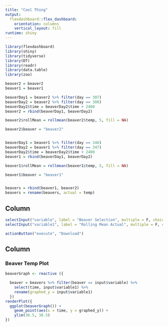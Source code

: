 ```yaml
---
title: "Cool Thing"
output: 
  flexdashboard::flex_dashboard:
    orientation: columns
    vertical_layout: fill
runtime: shiny
---
```


```r
library(flexdashboard)
library(shiny)
library(tidyverse)
library(DT)
library(readr)
library(data.table)
library(zoo)
```


```r
beaver2 = beaver2
beaver1 = beaver1

beaverDay1 = beaver2 %>% filter(day == 307)
beaverDay2 = beaver2 %>% filter(day == 308) 
beaverDay2$time = beaverDay2$time + 2400
beaver2 = rbind(beaverDay1, beaverDay2) 

beaver2$rollMean = rollmean(beaver2$temp, 5, fill = NA)

beaver2$beaver = "beaver2"


beaverDay1 = beaver1 %>% filter(day == 346)
beaverDay2 = beaver1 %>% filter(day == 347) 
beaverDay2$time = beaverDay2$time + 2400
beaver1 = rbind(beaverDay1, beaverDay2)

beaver1$rollMean = rollmean(beaver1$temp, 5, fill = NA)

beaver1$beaver = "beaver1"


beavers = rbind(beaver1, beaver2)
beavers = rename(beavers, actual = temp)
```

Column {data-width=50}
-----------------------------------------------------------------------
```r
selectInput("variable", label = "Beaver Selection", multiple = F, choices = c("beaver1", "beaver2"), selected = "beaver2")
selectInput("variable1", label = "Rolling Mean Actual", multiple = F, choices = c("rollMean", "actual"), selected = "beaver2")

actionButton("execute", "Download")
```


Column {data-width=650}
-----------------------------------------------------------------------

### Beaver Temp Plot

```r

beaverGraph <- reactive ({

  beaver = beavers %>% filter(beaver == input$variable) %>%  
    select(time, input$variable1) %>% 
    rename(graphed_y = input$variable1)
  })
renderPlot({
  ggplot(beaverGraph()) +
    geom_point(aes(x = time, y = graphed_y)) + 
    ylim(36.5, 38.5)
})

```


